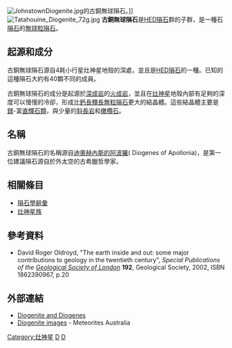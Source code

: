 [[File:JohnstownDiogenite.jpg|thumb]]的古銅無球隕石。]]
[[File:Tatahouine_Diogenite_72g.jpg|thumb]]
'''古銅無球隕石'''是[[HED隕石|HED隕石]]群的子群，是一種石[[隕石|隕石]]的[[無球粒隕石|無球粒隕石]]。

== 起源和成分 ==
古銅無球隕石源自4耗小行星灶神星地殼的深處，並且是[[HED隕石|HED隕石]]的一種。已知的這種隕石大約有40顆不同的成員。

古銅無球隕石的成分是起源於[[深成岩|深成岩]]的[[火成岩|火成岩]]，並且在[[灶神星|灶神星]]地殼內部有足夠的深度可以慢慢的冷卻，形成比[[鈣長輝長無粒隕石|鈣長輝長無粒隕石]]更大的結晶體。這些結晶體主要是[[鎂|鎂]]-富[[輝石|直輝石類]]，與少量的[[斜長岩|斜長岩]]和[[橄欖石|橄欖石]]。

== 名稱 ==
古銅無球隕石的名稱源自[[迪奧赫內斯的阿波羅|迪奧赫內斯的阿波羅]]( Diogenes of Apollonia)，是第一位建議隕石源自於外太空的古希臘哲學家。

== 相關條目 ==
* [[隕石學辭彙|隕石學辭彙]]
* [[灶神星族|灶神星族]]

== 參考資料 ==
* David Roger Oldroyd, "The earth inside and out: some major contributions to geology in the twentieth century", ''Special Publications of the [[Geological_Society_of_London|Geological Society of London]]'' '''192''', Geological Society, 2002, ISBN 1862390967, p.20

== 外部連結 ==
* [https://web.archive.org/web/20170918134738/http://diogenite.com/ Diogenite and Diogenes]
* [http://www.meteorites.com.au/collection/achondrites.html#Diogenites Diogenite images] {{Wayback|url=http://www.meteorites.com.au/collection/achondrites.html#Diogenites |date=20200816031958 }} - Meteorites Australia

{{astronomy-stub}}
{{灶神星}}
{{隕石}}

[[Category:灶神星|Category:灶神星]]
[[Category:行星科學|D]]
[[Category:隕石類型|D]]